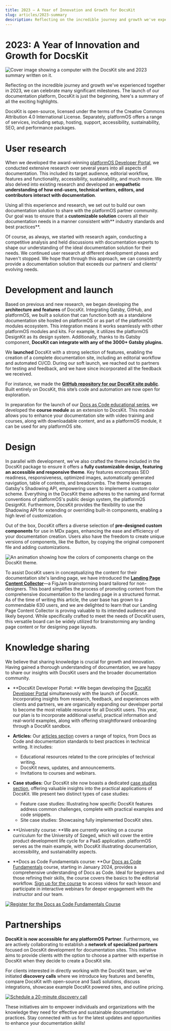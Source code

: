 ```yaml
---
title: 2023 — A Year of Innovation and Growth for DocsKit
slug: articles/2023-summary
description: Reflecting on the incredible journey and growth we've experienced together in 2023, we can celebrate many significant milestones. The launch of our documentation platform, DocsKit is just the beginning, here's a summary of all the exciting highlights.
---
```


# 2023: A Year of Innovation and Growth for DocsKit

![Cover image showing a computer with the DocsKit site and 2023 summary written on it.](./assets/2023-summary-cover.png)

Reflecting on the incredible journey and growth we've experienced together in 2023, we can celebrate many significant milestones. The launch of our documentation platform, DocsKit is just the beginning, here's a summary of all the exciting highlights.

<Message variant="info">
  DocsKit is open-source, licensed under the terms of the Creative Commons Attribution 4.0 International License. Separately, platformOS offers a range of services, including setup, hosting, support, accessibility, sustainability, SEO, and performance packages.
</Message>

# User research

When we developed the award-winning [platformOS Developer Portal](https://documentation.platformos.com/), we conducted extensive research over several years into all aspects of documentation. This included its target audience, editorial workflow, features and functionality, accessibility, sustainability, and much more. We also delved into existing research and developed an **empathetic understanding of how end-users, technical writers, editors, and contributors interact with documentation**.

Using all this experience and research, we set out to build our own documentation solution to share with the platformOS partner community. Our goal was to ensure that a **customizable solution** covers all their documentation needs in a manner consistent with** industry standards and best practices**.

Of course, as always, we started with research again, conducting a competitive analysis and held discussions with documentation experts to shape our understanding of the ideal documentation solution for their needs. We continued user research at different development phases and haven't stopped. We hope that through this approach, we can consistently provide a documentation solution that exceeds our partners’ and clients' evolving needs.

# Development and launch

Based on previous and new research, we began developing the **architecture and features** of DocsKit. Integrating Gatsby, GitHub, and platformOS, we built a solution that can function both as a standalone documentation site hosted on platformOS or as part of the platformOS modules ecosystem. This integration means it  works seamlessly with other platformOS modules and kits. For example, it utilizes the platformOS DesignKit as its design system. Additionally, thanks to its Gatsby component, **DocsKit can integrate with any of the 3000+ Gatsby plugins.**

We **launched** DocsKit with a strong selection of features, enabling the creation of a complete documentation site, including an editorial workflow and automated CI/CD. During our soft launch, we reached out to partners for testing and feedback, and we have since incorporated all the feedback we received.

For instance, we made the **[GitHub repository for our DocsKit site public](https://github.com/Platform-OS/docskit-landing)**. Built entirely on DocsKit, this site’s code and automation are now open for exploration.

In preparation for the launch of our [Docs as Code educational series](https://docskit.platformos.com/docs-as-code-course/), we developed the **course module** as an extension to DocsKit. This module allows you to enhance your documentation site with video training and courses, along with downloadable content, and as a platformOS module, it can be used for any platformOS site.

# Design

In parallel with development, we've also crafted the theme included in the DocsKit package to ensure it offers a **fully customizable design, featuring an accessible and responsive theme**. Key features encompass SEO readiness, responsiveness, optimized images, automatically generated navigation, table of contents, and breadcrumbs. The theme leverages Gatsby's Shadowing API, empowering users to implement a custom color scheme. Everything in the DocsKit theme adheres to the naming and format conventions of platformOS's public design system, the platformOS DesignKit. Furthermore, DocsKit provides the flexibility to use the Shadowing API for extending or overriding built-in components, enabling a high level of customization. 

Out of the box, DocsKit offers a diverse selection of **pre-designed custom components** for use in MDx pages, enhancing the ease and efficiency of your documentation creation. Users also have the freedom to create unique versions of components, like the Button, by copying the original component file and adding customizations. 

![An animation showing how the colors of components change on the DocsKit theme.](./assets/customization.gif)

To assist DocsKit users in conceptualizing the content for their documentation site's landing page, we have introduced the **[Landing Page Content Collector](https://docskit.platformos.com/articles/landing-page-content-collector/)**—a FigJam brainstorming board tailored for non-designers. This board simplifies the process of promoting content from the comprehensive documentation to the landing page in a structured format. As of the time of writing this article, the user base has grown to a commendable 630 users, and we are delighted to learn that our Landing Page Content Collector is proving valuable to its intended audience and likely beyond. While specifically crafted to meet the needs of DocsKit users, this versatile board can be widely utilized for brainstorming any landing page content or for designing page layouts. 

# Knowledge sharing

We believe that sharing knowledge is crucial for growth and innovation. Having gained a thorough understanding of documentation, we are happy to share our insights with DocsKit users and the broader documentation community.

* **DocsKit Developer Portal: **We began developing the [DocsKit Developer Portal](https://docskit.platformos.com/) simultaneously with the launch of DocsKit. Incorporating insights from research, feedback, and experiences with clients and partners, we are organically expanding our developer portal to become the most reliable resource for all DocsKit users. This year, our plan is to incorporate additional useful, practical information and real-world examples, along with offering straightforward onboarding through a DocsKit sandbox. 

* **Articles:** Our [articles section](https://docskit.platformos.com/articles/) covers a range of topics, from Docs as Code and documentation standards to best practices in technical writing. It includes:
   * Educational resources related to the core principles of technical writing.
   * DocsKit news, updates, and announcements.
   * Invitations to courses and webinars.

* **Case studies:** Our DocsKit site now boasts a dedicated [case studies section](https://docskit.platformos.com/case-studies/), offering valuable insights into the practical applications of DocsKit. We present two distinct types of case studies:
   * Feature case studies: Illustrating how specific DocsKit features address common challenges, complete with practical examples and code snippets.
   * Site case studies: Showcasing fully implemented DocsKit sites. 

* **University course: **We are currently working on a course curriculum for the University of Szeged, which will cover the entire product development life cycle for a PaaS application. platformOS serves as the main example, with DocsKit illustrating documentation, accessibility, and sustainability aspects. 

* **Docs as Code Fundamentals course: **Our [Docs as Code Fundamentals](https://docskit.platformos.com/docs-as-code-course/) course, starting in January 2024, provides a comprehensive understanding of Docs as Code. Ideal for beginners and those refining their skills, the course covers the basics to the editorial workflow. [Sign up for the course](https://docskit.platformos.com/user/register) to access videos for each lesson and participate in interactive webinars for deeper engagement with the instructor and our team.


<a href="/user/register">
  <img src={registrationBanner} alt="Register for the Docs as Code Fundamentals Course" />
</a>

# Partnerships 

**DocsKit is now accessible for any platformOS Partner**. Furthermore, we are actively collaborating to establish a **network of specialized partners** focused on DocsKit development for documentation sites. This initiative aims to provide clients with the option to choose a partner with expertise in DocsKit when they decide to create a DocsKit site. 

For clients interested in directly working with the DocsKit team, we've initiated **discovery calls** where we introduce key features and benefits, compare DocsKit with open-source and SaaS solutions, discuss integrations, showcase example DocsKit powered sites, and outline pricing.



<a href="https://calendar.thetrackapp.com/colin-frost/5939f8d5-c49e-4626-9e70-3f51aa599dcd">
  <img src={discoveryCallBanner} alt="Schedule a 20-minute discovery call" />
</a>


These initiatives aim to empower individuals and organizations with the knowledge they need for effective and sustainable documentation practices. Stay connected with us for the latest updates and opportunities to enhance your documentation skills!
